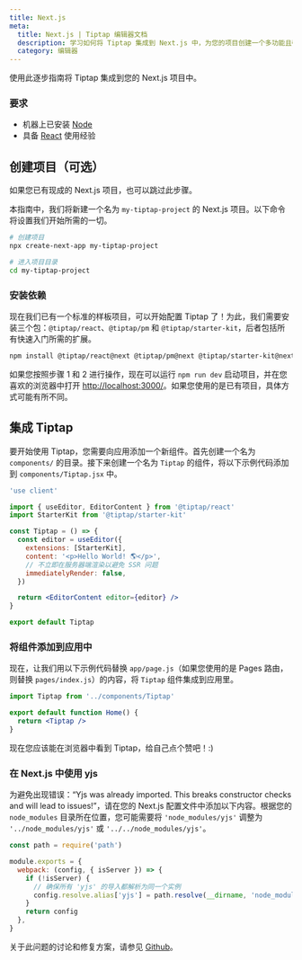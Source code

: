 ```yaml
---
title: Next.js
meta:
  title: Next.js | Tiptap 编辑器文档
  description: 学习如何将 Tiptap 集成到 Next.js 中，为您的项目创建一个多功能且强大的富文本编辑器。
  category: 编辑器
---
```


使用此逐步指南将 Tiptap 集成到您的 Next.js 项目中。

### 要求

- 机器上已安装 [Node](https://nodejs.org/en/download/)
- 具备 [React](https://reactjs.org/) 使用经验

## 创建项目（可选）

如果您已有现成的 Next.js 项目，也可以跳过此步骤。

本指南中，我们将新建一个名为 `my-tiptap-project` 的 Next.js 项目。以下命令将设置我们开始所需的一切。

```bash
# 创建项目
npx create-next-app my-tiptap-project

# 进入项目目录
cd my-tiptap-project
```

### 安装依赖

现在我们已有一个标准的样板项目，可以开始配置 Tiptap 了！为此，我们需要安装三个包：`@tiptap/react`、`@tiptap/pm` 和 `@tiptap/starter-kit`，后者包括所有快速入门所需的扩展。

```bash
npm install @tiptap/react@next @tiptap/pm@next @tiptap/starter-kit@next
```

如果您按照步骤 1 和 2 进行操作，现在可以运行 `npm run dev` 启动项目，并在您喜欢的浏览器中打开 [http://localhost:3000/](http://localhost:3000/)。如果您使用的是已有项目，具体方式可能有所不同。

## 集成 Tiptap

要开始使用 Tiptap，您需要向应用添加一个新组件。首先创建一个名为 `components/` 的目录。接下来创建一个名为 `Tiptap` 的组件，将以下示例代码添加到 `components/Tiptap.jsx` 中。

```jsx
'use client'

import { useEditor, EditorContent } from '@tiptap/react'
import StarterKit from '@tiptap/starter-kit'

const Tiptap = () => {
  const editor = useEditor({
    extensions: [StarterKit],
    content: '<p>Hello World! 🌎️</p>',
    // 不立即在服务器端渲染以避免 SSR 问题
    immediatelyRender: false,
  })

  return <EditorContent editor={editor} />
}

export default Tiptap
```

### 将组件添加到应用中

现在，让我们用以下示例代码替换 `app/page.js`（如果您使用的是 Pages 路由，则替换 `pages/index.js`）的内容，将 `Tiptap` 组件集成到应用里。

```jsx
import Tiptap from '../components/Tiptap'

export default function Home() {
  return <Tiptap />
}
```

现在您应该能在浏览器中看到 Tiptap，给自己点个赞吧！:)

### 在 Next.js 中使用 yjs

为避免出现错误：“Yjs was already imported. This breaks constructor checks and will lead to issues!”，请在您的 Next.js 配置文件中添加以下内容。根据您的 `node_modules` 目录所在位置，您可能需要将 `'node_modules/yjs'` 调整为 `'../node_modules/yjs'` 或 `'../../node_modules/yjs'`。

```js
const path = require('path')

module.exports = {
  webpack: (config, { isServer }) => {
    if (!isServer) {
      // 确保所有 'yjs' 的导入都解析为同一个实例
      config.resolve.alias['yjs'] = path.resolve(__dirname, 'node_modules/yjs')
    }
    return config
  },
}
```

关于此问题的讨论和修复方案，请参见 [Github](https://github.com/yjs/yjs/issues/438#issuecomment-2225079409)。